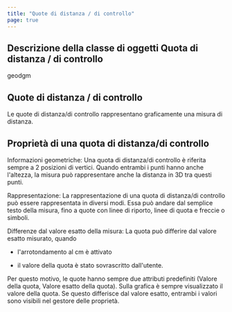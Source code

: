```yaml
---
title: "Quote di distanza / di controllo"
page: true
---
```

## Descrizione della classe di oggetti  <Bold> Quota di distanza / di controllo </Bold> 

 <Placeholder>geodgm</Placeholder> 
## Quote di distanza / di controllo
Le quote di distanza/di controllo rappresentano graficamente una misura di distanza.

## Propriet&#224; di una quota di distanza/di controllo
 <Bold> Informazioni geometriche: </Bold>  Una quota di distanza/di controllo &#232; riferita sempre a 2 posizioni di vertici. Quando entrambi i punti hanno anche l&#39;altezza, la misura pu&#242; rappresentare anche la distanza in 3D tra questi punti. 

 <Bold> Rappresentazione: </Bold>  La rappresentazione di una quota di distanza/di controllo pu&#242; essere rappresentata in diversi modi.
Essa pu&#242; andare dal semplice testo della misura, fino a quote con linee di riporto, linee di quota e freccie o simboli.

 <Bold> Differenze dal valore esatto della misura: </Bold>  La quota pu&#242; differire dal valore esatto misurato, quando


-  l&#39;arrotondamento al cm &#232; attivato

-  il valore della quota &#232; stato sovrascritto dall&#39;utente.




Per questo motivo, le quote hanno sempre due attributi predefiniti (Valore della quota, Valore esatto della quota). Sulla grafica &#232; sempre visualizzato il valore della quota. Se questo differisce dal valore esatto, entrambi i valori sono visibili nel gestore delle propriet&#224;.
